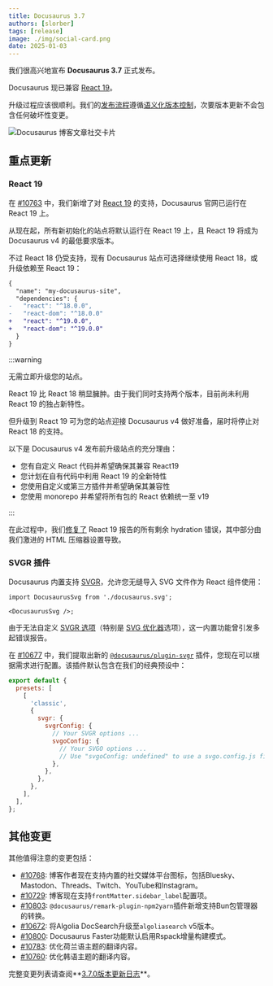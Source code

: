 ```yaml
---
title: Docusaurus 3.7
authors: [slorber]
tags: [release]
image: ./img/social-card.png
date: 2025-01-03
---
```


我们很高兴地宣布 **Docusaurus 3.7** 正式发布。

Docusaurus 现已兼容 [React 19](https://react.dev/blog/2024/12/05/react-19)。

升级过程应该很顺利。我们的[发布流程](/community/release-process)遵循[语义化版本控制](https://semver.org/)，次要版本更新不会包含任何破坏性变更。

![Docusaurus 博客文章社交卡片](./img/social-card.png)

## 重点更新

### React 19

在 [#10763](https://github.com/facebook/docusaurus/pull/10763) 中，我们新增了对 [React 19](https://react.dev/blog/2024/12/05/react-19) 的支持，Docusaurus 官网已运行在 React 19 上。

从现在起，所有新初始化的站点将默认运行在 React 19 上，且 React 19 将成为 Docusaurus v4 的最低要求版本。

不过 React 18 仍受支持，现有 Docusaurus 站点可选择继续使用 React 18，或升级依赖至 React 19：

```diff
{
  "name": "my-docusaurus-site",
  "dependencies": {
-   "react": "^18.0.0",
-   "react-dom": "^18.0.0"
+   "react": "^19.0.0",
+   "react-dom": "^19.0.0"
  }
}
```

:::warning

无需立即升级您的站点。

React 19 比 React 18 稍显臃肿。由于我们同时支持两个版本，目前尚未利用 React 19 的独占新特性。

但升级到 React 19 可为您的站点迎接 Docusaurus v4 做好准备，届时将停止对 React 18 的支持。

以下是 Docusaurus v4 发布前升级站点的充分理由：

- 您有自定义 React 代码并希望确保其兼容 React19
- 您计划在自有代码中利用 React 19 的全新特性
- 您使用自定义或第三方插件并希望确保其兼容性
- 您使用 monorepo 并希望将所有包的 React 依赖统一至 v19

:::

在此过程中，我们[修复了](https://github.com/facebook/docusaurus/pull/10786) React 19 报告的所有剩余 hydration 错误，其中部分由我们激进的 HTML 压缩器设置导致。

### SVGR 插件

Docusaurus 内置支持 [SVGR](https://github.com/gregberge/svgr)，允许您无缝导入 SVG 文件作为 React 组件使用：

```tsx
import DocusaurusSvg from './docusaurus.svg';

<DocusaurusSvg />;
```

由于无法自定义 [SVGR 选项](https://react-svgr.com/docs/options/)（特别是 [SVG 优化器](https://svgo.dev/)选项），这一内置功能曾引发多起错误报告。

在 [#10677](https://github.com/facebook/docusaurus/pull/10677) 中，我们提取出新的 [`@docusaurus/plugin-svgr`](/docs/api/plugins/@docusaurus/plugin-svgr) 插件，您现在可以根据需求进行配置。该插件默认包含在我们的经典预设中：

```js
export default {
  presets: [
    [
      'classic',
      {
        svgr: {
          svgrConfig: {
            // Your SVGR options ...
            svgoConfig: {
              // Your SVGO options ...
              // Use "svgoConfig: undefined" to use a svgo.config.js file
            },
          },
        },
      },
    ],
  ],
};
```

## 其他变更

其他值得注意的变更包括：

- [#10768](https://github.com/facebook/docusaurus/pull/10768): 博客作者现在支持内置的社交媒体平台图标，包括Bluesky、Mastodon、Threads、Twitch、YouTube和Instagram。
- [#10729](https://github.com/facebook/docusaurus/pull/10729): 博客现在支持`frontMatter.sidebar_label`配置项。
- [#10803](https://github.com/facebook/docusaurus/pull/10803): `@docusaurus/remark-plugin-npm2yarn`插件新增支持Bun包管理器的转换。
- [#10672](https://github.com/facebook/docusaurus/pull/10672): 将Algolia DocSearch升级至`algoliasearch` v5版本。
- [#10800](https://github.com/facebook/docusaurus/pull/10800): Docusaurus Faster功能默认启用Rspack增量构建模式。
- [#10783](https://github.com/facebook/docusaurus/pull/10783): 优化荷兰语主题的翻译内容。
- [#10760](https://github.com/facebook/docusaurus/pull/10760): 优化韩语主题的翻译内容。

完整变更列表请查阅**[3.7.0版本更新日志](/changelog/3.7.0)**。